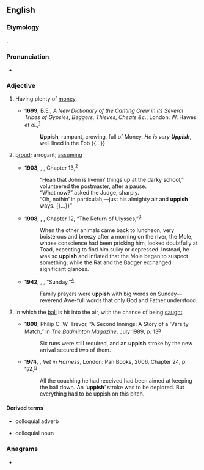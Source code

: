 ==English==

===Etymology===
{{suffix|en|up|ish}}.

===Pronunciation===
* {{audio|en|en-au-uppish.ogg|Audio (AU)}}

===Adjective===
{{en-adj}}

# {{lb|en|since circa 1678}} Having plenty of [[money]].
#* '''1699''', B.E., ''A New Dictionary of the Canting Crew in its Several Tribes of Gypsies, Beggers, Thieves, Cheats &c.'', London: W. Hawes ''et al.'',<sup>[http://name.umdl.umich.edu/A39127.0001.001]</sup>
#*: '''Uppish''', rampant, crowing, full of Money. ''He is very '''Uppish''''', well lined in the Fob {{...}}
# {{lb|en|colloquial}} [[proud]]; arrogant; [[assuming]]
#* '''1903''', {{w|W. E. B. Du Bois}}, ''{{w|The Souls of Black Folk}}'', Chapter 13,<sup>[http://www.gutenberg.org/files/408/408-h/408-h.htm]</sup>
#*: “Heah that John is livenin’ things up at the darky school,” volunteered the postmaster, after a pause.
#*: “What now?” asked the Judge, sharply.
#*: “Oh, nothin’ in particulah,—just his almighty air and '''uppish''' ways. {{...}}”
#* '''1908''', {{w|Kenneth Grahame}}, ''{{w|The Wind in the Willows}}'', Chapter 12, “The Return of Ulysses,”<sup>[http://gutenberg.net.au/ebooks/fr100025.txt]</sup>
#*: When the other animals came back to luncheon, very boisterous and breezy after a morning on the river, the Mole, whose conscience had been pricking him, looked doubtfully at Toad, expecting to find him sulky or depressed. Instead, he was so '''uppish''' and inflated that the Mole began to suspect something; while the Rat and the Badger exchanged significant glances.
#* '''1942''', {{w|Emily Carr}}, ''{{w|The Book of Small}}'', “Sunday,”<sup>[http://www.gutenberg.net.au/ebooks04/0400201.txt]</sup>
#*: Family prayers were '''uppish''' with big words on Sunday—reverend Awe-full words that only God and Father understood.
# {{lb|en|cricket|of a shot}} In which the [[ball]] is hit into the air, with the chance of being [[caught]].
#* '''1898''', Philip C. W. Trevor, “A Second Innings: A Story of a ’Varsity Match,” in ''[[w:The Badminton Magazine of Sports and Pastimes|The Badminton Magazine]]'', July 1989, p. 13<sup>[https://archive.org/details/badmintonmagazi04unkngoog]</sup>
#*: Six runs were still required, and an '''uppish''' stroke by the new arrival secured two of them.
#* '''1974''', {{w|James Herriot}}, ''Vet in Harness'', London: Pan Books, 2006, Chapter 24, p. 174,<sup>[https://books.google.ca/books?id=7U-KM3UpQ98C&printsec=frontcover#v=onepage&q&f=false]</sup>
#*: All the coaching he had received had been aimed at keeping the ball down. An ‘'''uppish'''’ stroke was to be deplored. But everything had to be uppish on this pitch.

====Derived terms====
* {{l|en|uppishly}} colloquial adverb
* {{l|en|uppishness}} colloquial noun

===Anagrams===
* {{anagrams|en|a=hippsu|hippus}}